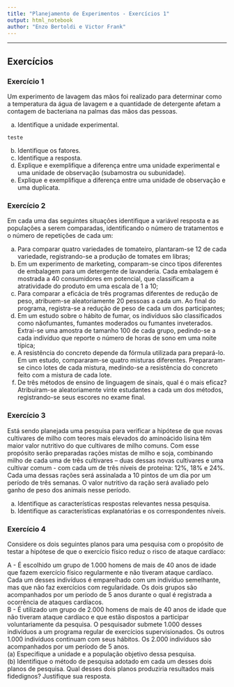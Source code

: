 ```yaml
---
title: "Planejamento de Experimentos - Exercícios 1"
output: html_notebook
author: "Enzo Bertoldi e Victor Frank"
---
```

***

## Exercícios {.tabset .tabset-pills .tabset-fade}
### Exercício 1
Um experimento de lavagem das mãos foi realizado
para determinar como a temperatura da água de lavagem e a
quantidade de detergente afetam a contagem de bacteriana na
palmas das mãos das pessoas.

(a) Identifique a unidade experimental.\
```text
teste
```
(b) Identifique os fatores.\
(c) Identifique a resposta.\
(d) Explique e exemplifique a diferença entre uma unidade
experimental e uma unidade de observação (subamostra ou
subunidade).\
(e) Explique e exemplifique a diferença entre uma unidade de
observação e uma duplicata.\

### Exercício 2
Em cada uma das seguintes situações identifique a variável resposta e as
populações a serem comparadas, identificando o número de tratamentos e o número
de repetições de cada um:

(a) Para comparar quatro variedades de tomateiro, plantaram-se 12 de cada
variedade, registrando-se a produção de tomates em libras;\
(b) Em um experimento de marketing, comparam-se cinco tipos diferentes de
embalagem para um detergente de lavanderia. Cada embalagem é mostrada a 40
consumidores em potencial, que classificam a atratividade do produto em uma escala
de 1 a 10;\
(c) Para comparar a eficácia de três programas diferentes de redução de peso,
atribuem-se aleatoriamente 20 pessoas a cada um. Ao final do programa, registra-se a
redução de peso de cada um dos participantes;\
(d) Em um estudo sobre o hábito de fumar, os indivíduos são classificados como nãofumantes, fumantes moderados ou fumantes inveterados. Extrai-se uma amostra de
tamanho 100 de cada grupo, pedindo-se a cada indivíduo que reporte o número de
horas de sono em uma noite típica;\
(e) A resistência do concreto depende da fórmula utilizada para prepará-lo. Em um
estudo, compararam-se quatro misturas diferentes. Prepararam-se cinco lotes de cada
mistura, medindo-se a resistência do concreto feito com a mistura de cada lote.\
(f) De três métodos de ensino de linguagem de sinais, qual é o mais eficaz?
Atribuíram-se aleatoriamente vinte estudantes a cada um dos métodos, registrando-se
seus escores no exame final.\

### Exercício 3
Está sendo planejada uma pesquisa para verificar a hipótese
de que novas cultivares de milho com teores mais elevados do
aminoácido lisina têm maior valor nutritivo do que cultivares de milho
comuns. Com esse propósito serão preparadas rações mistas de milho e
soja, combinando milho de cada uma de três cultivares – duas dessas
novas cultivares e uma cultivar comum - com cada um de três níveis de
proteína: 12%, 18% e 24%. Cada uma dessas rações será assinalada a
10 pintos de um dia por um período de três semanas. O valor nutritivo da
ração será avaliado pelo ganho de peso dos animais nesse período.

(a) Identifique as características respostas relevantes nessa pesquisa.\
(b) Identifique as características explanatórias e os correspondentes
níveis.\

### Exercício 4
Considere os dois seguintes planos para uma pesquisa com o
propósito de testar a hipótese de que o exercício físico reduz o risco de ataque
cardíaco:

A - É escolhido um grupo de 1.000 homens de mais de 40 anos de idade que
fazem exercício físico regularmente e não tiveram ataque cardíaco. Cada um
desses indivíduos é emparelhado com um indivíduo semelhante, mas que não faz
exercícios com regularidade. Os dois grupos são acompanhados por um período
de 5 anos durante o qual é registrada a ocorrência de ataques cardíacos.\
B - É utilizado um grupo de 2.000 homens de mais de 40 anos de idade que não
tiveram ataque cardíaco e que estão dispostos a participar voluntariamente da
pesquisa. O pesquisador submete 1.000 desses indivíduos a um programa regular
de exercícios supervisionados. Os outros 1.000 indivíduos continuam com seus
hábitos. Os 2.000 indivíduos são acompanhados por um período de 5 anos.\
(a) Especifique a unidade e a população objetivo dessa pesquisa.\
(b) Identifique o método de pesquisa adotado em cada um desses dois planos de
pesquisa. Qual desses dois planos produziria resultados mais fidedignos?
Justifique sua resposta.\
